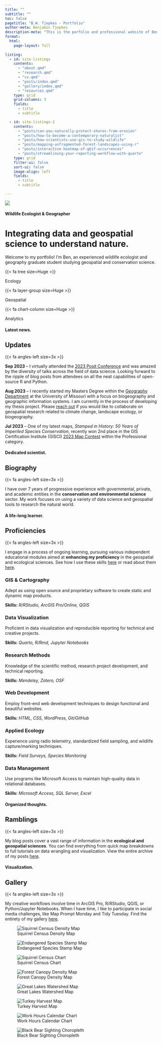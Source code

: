 ---
title: ""
subtitle: ""
toc: false
pagetitle: "B.W. Tjepkes - Portfolio"
author-meta: Benjamin Tjepkes
description-meta: "This is the porfolio and professional website of Benjamin Tjepkes."
format: 
  html:
    page-layout: full
    
listing:
  - id: site-listings
    contents:
      - "about.qmd"
      - "research.qmd"
      - "cv.qmd"
      - "posts/index.qmd"
      - "gallery/index.qmd"
      - "resources.qmd"
    type: grid
    grid-columns: 3
    fields: 
      - title
      - subtitle

  - id: site-listings-2
    contents:
      - "posts/can-you-naturally-protect-shores-from-erosion"
      - "posts/how-to-become-a-contemporary-naturalist"
      - "posts/how-scientists-use-gis-to-study-wildlife"
      - "posts/mapping-unfragmented-forest-landscapes-using-r"
      - "posts/interactive-heatmap-of-gbif-occurrences"
      - "posts/streamlining-your-reporting-workflow-with-quarto"
    type: grid
    filter-ui: false
    sort-ui: false
    image-align: left
    fields: 
      - title
      - subtitle

---

::: {.intro-banner .slide-in }

::: {.intro-headshot}

![](assets/img-ben-with-bear-2.jpg){.nolightbox .headshot-img}

:::


::: {.intro-content }
#### Wildlife Ecologist & Geographer
# Integrating data and geospatial science to understand nature.

Welcome to my portfolio! I'm Ben, an experienced wildlife ecologist and geography graduate student studying geospatial and conservation science.

:::
:::

::: {.intro-icons}

::: {.icon-col}


::: {icon-col-icon}
{{< fa tree size=Huge >}}
:::

Ecology

:::

::: {.icon-col}

::: {icon-col-icon}
{{< fa layer-group size=Huge >}}
:::

Geospatial
:::

::: {.icon-col}

::: {icon-col-icon}
{{< fa chart-column size=Huge >}}
:::

Analytics
:::

:::


#### Latest news. {.index-h4}

::: {.index-section-heading}

## Updates {.index-h2}

::: {.index-h2-line}
:::

::: {.index-h2-icon}
{{< fa angles-left size=3x >}}
:::

:::

:::{.index-list}

**Sep 2023** -- I virtually attended the [2023 Posit Conference](https://posit.co/conference/) and was amazed by the diversity of talks across the field of data science. Looking forward to the ripple of blog posts from attendees on all the neat capabilities of open-source R and Python.


**Aug 2023** -- I recently started my Masters Degree within the [Geography Department](https://geography.missouri.edu/) at the University of Missouri with a focus on biogeography and geographic information systems. I am currently in the process of developing my thesis project. Please [reach out](contact.qmd) if you would like to collaborate on geospatial research related to climate change, landscape ecology, or biogeography.

**Jul 2023** -- One of my latest maps, *Stamped in History: 50 Years of Imperiled Species Conservation*, recently won 2nd place in the GIS Certification Institute (GISCI) [2023 Map Contest](https://www.gisci.org/News/Issues-News-Policy/gisci-announces-2023-map-contest-winners) within the Professional category.

:::


::: {.about}

::: {.consultant-info}

#### Dedicated scientist. {.index-h4}
::: {.index-section-heading}
## Biography {.index-h2}


::: {.index-h2-line}
:::

::: {.index-h2-icon}
{{< fa angles-left size=3x >}}
:::

:::



:::{.index-list}

I have over 7 years of progressive experience with governmental, private, and academic entities in the **conservation and environmental science** sector. My work focuses on using a variety of data science and geospatial tools to research the natural world. 

:::

::: {#site-listings}

:::


:::

:::




::: {.content-block}

#### A life-long learner. {.index-h4}
::: {.index-section-heading}
## Proficiencies {.index-h2}

::: {.index-h2-line}
:::

::: {.index-h2-icon}
{{< fa angles-left size=3x >}}
:::

:::



:::{.index-list}

I engage in a process of ongoing learning, pursuing various independent educational modules aimed at **enhancing my proficiency** in the geospatial and ecological sciences. See how I use these skills [here](gallery/index.qmd) or read about them [here](posts/index.qmd).

:::

::: {.features}

::: {.feature}
### GIS & Cartography
Adept as using open source and proprietary software to create static and dynamic map products.

::: {.learn-more}
**Skills:** *R/RStudio, ArcGIS Pro/Online, QGIS*
:::
:::

::: {.feature}
### Data Visualization
Proficient in data visualization and reproducible reporting for technical and creative projects.

::: {.learn-more}
**Skills:** *Quarto, R/Rmd, Jupyter Notebooks*
:::
:::

::: {.feature}
### Research Methods
Knowledge of the scientific method, research project development, and technical reporting.

::: {.learn-more}
**Skills:** *Mendeley, Zotero, OSF*
:::
:::

::: {.feature}
### Web Development
Employ front-end web development techniques to design functional and beautiful websites.

::: {.learn-more}
**Skills:** *HTML, CSS, WordPress, Git/GitHub*
:::
:::

::: {.feature}
### Applied Ecology
Experience using radio telemetry, standardized field sampling, and wildlife capture/marking techniques.

::: {.learn-more}
**Skills:** *Field Surveys, Species Monitoring*
:::
:::

::: {.feature}
### Data Management
Use programs like Microsoft Access to maintain high-quality data in relational databases.

::: {.learn-more}
**Skills:** *Microsoft Access, SQL Server, Excel*
:::
:::


:::
:::






::: {.bg-banner-2}

#### Organized thoughts. {.index-h4}

::: {.index-section-heading}
## Ramblings {.index-h2}

::: {.index-h2-line}
:::

::: {.index-h2-icon}
{{< fa angles-left size=3x >}}
:::


:::




:::{.index-list}

My blog posts cover a vast range of information in the **ecological and geospatial sciences**. You can find everything from quick map breakdowns to full tutorials on data wrangling and visualization. View the entire archive of my posts [here](posts/index.qmd).

:::

::: {#site-listings-2}

:::
:::








::: {.bg-banner-3}

#### Visualization. {.index-h4}

::: {.index-section-heading}
## Gallery {.index-h2}

::: {.index-h2-line}
:::

::: {.index-h2-icon}
{{< fa angles-left size=3x >}}
:::

:::




:::{.index-list}

My creative workflows involve time in ArcGIS Pro, R/RStudio, QGIS, or Python/Jupyter Notebooks. When I have time, I like to participate in social media challenges, like Map Prompt Monday and Tidy Tuesday. Find the entirety of my gallery [here](gallery/index.qmd).

:::

::: {.gallery}

![Squirrel Census Density Map](./gallery/img-map-001v2.png){group="personal-projects"
description="2018 Squirrel Census Sighting Density Map"}

![Endangered Species Stamp Map](./gallery/img-map-endangeredstamps.png){group="personal-projects"
description="Endangered Species Stamps Range Map"}

![Squirrel Census Chart](./gallery/img-table-001.png){group="personal-projects"
description="2018 Squirrel Census Sighting Table"}

![Forest Canopy Density Map](./gallery/img-map-10.jpg){group="personal-projects"
description="Missouri Tree Canopy Density Map"}

![Great Lakes Watershed Map](./gallery/img-map-11.jpg){group="personal-projects"
description="Great Lakes Watershed Map"}

![Turkey Harvest Map](./gallery/img-turkey-harvest-maps.png){group="personal-projects"
}

![Work Hours Calendar Chart](./gallery/img-calendar.jpeg){group="personal-projects"
}

![Black Bear Sighting Choropleth](./gallery/img-map-5.jpg){group="personal-projects"
}


:::

:::

<!-- :::{.get-started} -->

<!-- ### Exploring this site {.index-h3} -->



<!-- ::: -->